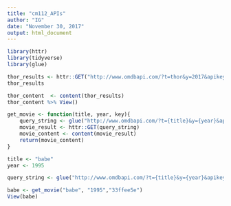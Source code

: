 ```yaml
---
title: "cm112_APIs"
author: "IG"
date: "November 30, 2017"
output: html_document
---
```


```r
library(httr)
library(tidyverse)
library(glue)
```

```r
thor_results <- httr::GET("http://www.omdbapi.com/?t=thor&y=2017&apikey=33ffee5e")
thor_results

thor_content  <- content(thor_results)
thor_content %>% View()
```

```r
get_movie <- function(title, year, key){
	query_string <- glue("http://www.omdbapi.com/?t={title}&y={year}&apikey={key}")
	movie_result <- httr::GET(query_string)
	movie_content <- content(movie_result)
	return(movie_content)
}
```

```r
title <- "babe"
year <- 1995

query_string <- glue("http://www.omdbapi.com/?t={title}&y={year}&apikey=33ffee5e")

babe <- get_movie("babe", "1995","33ffee5e")
View(babe)
```


